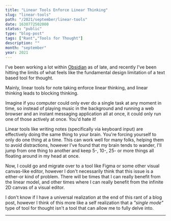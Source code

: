 ```yaml
---
title: "Linear Tools Enforce Linear Thinking"
slug: "linear-tools"
path: "/2021/september/linear-tools"
date: 1630772502000
status: "public"
type: "blog-post"
tags: ["Rant","Tools for Thought"]
description: ""
month: "september"
year: 2021
---
```




I've been working a lot within [Obsidian](https://obsidian.md) as of late, and
recently I've been hitting the limits of what feels like the fundamental design
limitation of a text based tool for thought.

Mainly, linear tools for note taking enforce linear thinking, and linear
thinking leads to blocking thinking.

Imagine if you computer could only ever do a single task at any moment in time,
so instead of playing music in the background and running a web browser and an
instant messaging application all at once, it could only run one of those
actively at once. You'd hate it!

Linear tools like writing notes (specifically via keyboard input) are
effectively doing the same thing to your brain. You're forcing yourself to only
do one thing at a time. This can work well for many folks, helping them to avoid
distractions, however I've found that my brain tends to wander, I'll jump from
one thing to another and keep 5-, 10-, 25- or more things all floating around in
my head at once.

Now, I could go and migrate over to a tool like Figma or some other visual
canvas-like editor, however I don't necessarily think that this issue is a
either-or kind of problem. There will be times that I can really benefit from
the linear model, and other times where I can really benefit from the infinite
2D canvas of a visual editor.

I don't know if I have a universal realization at the end of this rant of a blog
post, however I think of this more like a self realization that a _"single
mode"_ type of tool for thought isn't a tool that can allow me to fully delve
into.

<Spacer />

---

<Spacer />


